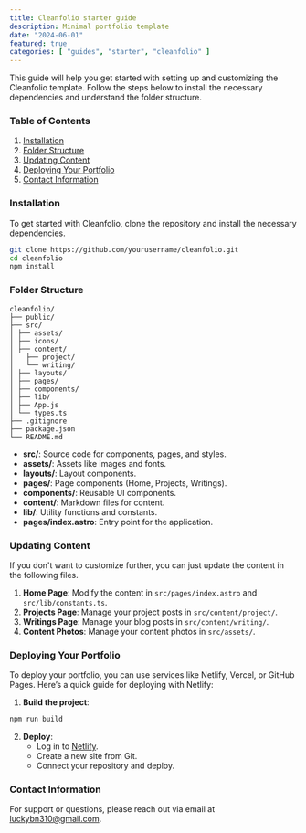 ```yaml
---
title: Cleanfolio starter guide
description: Minimal portfolio template
date: "2024-06-01"
featured: true
categories: [ "guides", "starter", "cleanfolio" ]
---
```


This guide will help you get started with setting up and customizing the Cleanfolio template. Follow the steps below to install the necessary dependencies and understand the folder structure.

### Table of Contents

1. [Installation](#installation)
2. [Folder Structure](#folder-structure)
3. [Updating Content](#updating-content)
4. [Deploying Your Portfolio](#deploying-your-portfolio)
5. [Contact Information](#contact-information)

### Installation

To get started with Cleanfolio, clone the repository and install the necessary dependencies.

```bash
git clone https://github.com/yourusername/cleanfolio.git
cd cleanfolio
npm install
```

### Folder Structure

```
cleanfolio/
├── public/
├── src/
│ ├── assets/
│ ├── icons/
│ ├── content/
│   ├── project/
│   └── writing/
│ ├── layouts/
│ ├── pages/
│ ├── components/
│ ├── lib/
│ ├── App.js
│ └── types.ts
├── .gitignore
├── package.json
└── README.md
```

- **src/**: Source code for components, pages, and styles.
- **assets/**: Assets like images and fonts.
- **layouts/**: Layout components.
- **pages/**: Page components (Home, Projects, Writings).
- **components/**: Reusable UI components.
- **content/**: Markdown files for content.
- **lib/**: Utility functions and constants.
- **pages/index.astro**: Entry point for the application.

### Updating Content

If you don't want to customize further, you can just update the content in the following files.

1. **Home Page**: Modify the content in `src/pages/index.astro` and `src/lib/constants.ts`.
2. **Projects Page**: Manage your project posts in `src/content/project/`.
3. **Writings Page**: Manage your blog posts in `src/content/writing/`.
3. **Content Photos**: Manage your content photos in `src/assets/`.

### Deploying Your Portfolio

To deploy your portfolio, you can use services like Netlify, Vercel, or GitHub Pages. Here’s a quick guide for deploying with Netlify:

1. **Build the project**:

```bash
npm run build
```

2. **Deploy**:
   - Log in to [Netlify](https://www.netlify.com/).
   - Create a new site from Git.
   - Connect your repository and deploy.

### Contact Information

For support or questions, please reach out via email at [luckybn310@gmail.com](mailto:luckybn310@gmail.com).